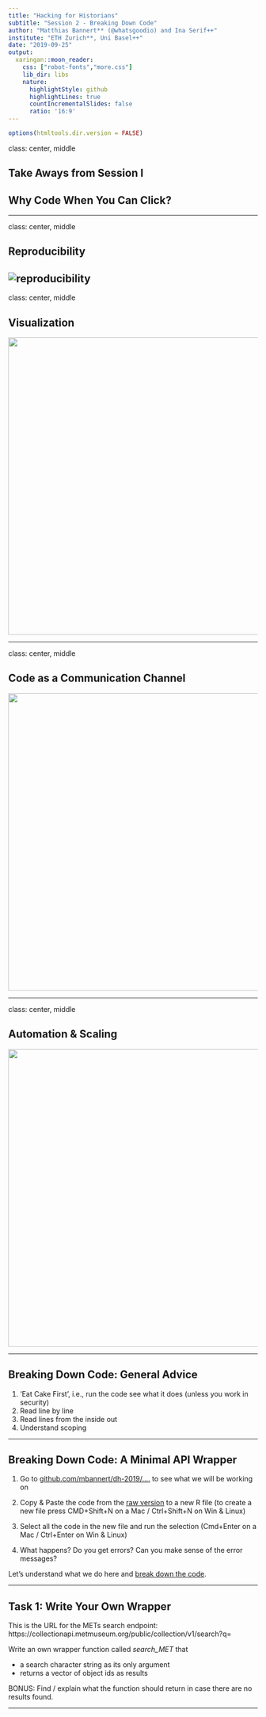 ```yaml
---
title: "Hacking for Historians"
subtitle: "Session 2 - Breaking Down Code"
author: "Matthias Bannert** (@whatsgoodio) and Ina Serif++"
institute: "ETH Zurich**, Uni Basel++"
date: "2019-09-25"
output:
  xaringan::moon_reader:
    css: ["robot-fonts","more.css"]
    lib_dir: libs
    nature:
      highlightStyle: github
      highlightLines: true
      countIncrementalSlides: false
      ratio: '16:9'
---
```



```r
options(htmltools.dir.version = FALSE)
```

class: center, middle

## Take Aways from Session I 
## Why Code When You Can Click?

---

class: center, middle

## Reproducibility

![reproducibility](digital_data.png)
---

class: center, middle

## Visualization

<a href="https://informationisbeautiful.net/visualizations/who-old-are-you/"><img src="information_is_beautiful.png" width="600px"></a>







---

class: center, middle

## Code as a Communication Channel

<img src="communication.png" width="600px">


---

class: center, middle

## Automation & Scaling

<img src="automation.png" width="600px">


<!-- => discussion: Up for debate: Can Inference beyond descriptive stuff.
Can't be answered globally. But calling it failure to be able to automate stuff, is plain clickbaiting. -->


---

## Breaking Down Code: General Advice

1. 'Eat Cake First', i.e., run the code see what it does (unless you work in security)
2. Read line by line
3. Read lines from the inside out
4. Understand scoping

---

## Breaking Down Code: A Minimal API Wrapper

1. Go to [github.com/mbannert/dh-2019/....](https://github.com/mbannert/dh-2019/blob/master/demos/01_apis.R) to see what we will be working on
2. Copy & Paste the code from the [raw version](https://raw.githubusercontent.com/mbannert/dh-2019/master/demos/01_apis.R) to a new R file (to create a new file press CMD+Shift+N on a Mac / Ctrl+Shift+N on Win & Linux)

3. Select all the code in the new file and run the selection (Cmd+Enter on a Mac / Ctrl+Enter on Win & Linux)

4. What happens? Do you get errors? Can you make sense of the 
error messages?

Let's understand what we do here and [break down the code](breaking_down_code.html).

---


## Task 1: Write Your Own Wrapper

This is the URL for the METs search endpoint: https://collectionapi.metmuseum.org/public/collection/v1/search?q=

Write an own wrapper function called *search_MET* that

- a search character string as its only argument 
- returns a vector of object ids as results

BONUS: Find / explain what the function should return in case there are no results found. 

---













